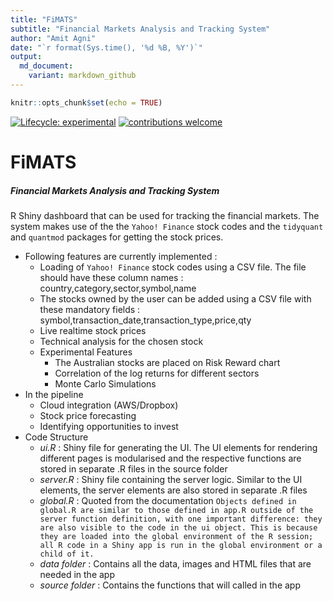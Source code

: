 ```yaml
---
title: "FiMATS"
subtitle: "Financial Markets Analysis and Tracking System"
author: "Amit Agni"
date: "`r format(Sys.time(), '%d %B, %Y')`"
output:
  md_document:
    variant: markdown_github
---
```


```r
knitr::opts_chunk$set(echo = TRUE)
```

<!-- badges: start -->

[![Lifecycle: experimental](https://img.shields.io/badge/lifecycle-experimental-orange.svg)](https://www.tidyverse.org/lifecycle/#experimental)
[![contributions welcome](https://img.shields.io/badge/contributions-welcome-brightgreen.svg?style=flat)](https://github.com/dwyl/esta/issues)

<!-- badges: end -->

# FiMATS
##### Financial Markets Analysis and Tracking System


R Shiny dashboard that can be used for tracking the financial markets. The system makes use of the the `Yahoo! Finance` stock codes and the `tidyquant` and `quantmod` packages for getting the stock prices.

* Following features are currently implemented :
    + Loading of `Yahoo! Finance` stock codes  using a CSV file. The file should have these column names : country,category,sector,symbol,name 
    + The stocks owned by the user can be added using a CSV file with these mandatory fields : symbol,transaction_date,transaction_type,price,qty
    + Live realtime stock prices 
    + Technical analysis for the chosen stock
    + Experimental Features
      + The Australian stocks are placed on Risk Reward chart
      + Correlation of the log returns for different sectors
      + Monte Carlo Simulations

* In the pipeline
    + Cloud integration (AWS/Dropbox) 
    + Stock price forecasting 
    + Identifying opportunities to invest
    
* Code Structure
  + *ui.R* : Shiny file for generating the UI. The UI elements for rendering different pages is modularised and the respective functions are stored in separate .R files in the source folder
  + *server.R* : Shiny file containing the server logic. Similar to the UI elements, the server elements are also stored in separate .R files
  + *global.R* : Quoted from the documentation `Objects defined in global.R are similar to those defined in app.R outside of the server function definition, with one important difference: they are also visible to the code in the ui object. This is because they are loaded into the global environment of the R session; all R code in a Shiny app is run in the global environment or a child of it.`
  + *data folder* : Contains all the data, images and HTML files that are needed in the app
  + *source folder* : Contains the functions that will called in the app

